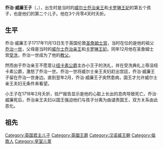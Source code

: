 {{refimprove|time=2013-08-16T07:48:49+00:00}}
{{noteTA
|1=zh:佐治;zh-hans:乔治;zh-hk:佐治;zh-sg:乔治;zh-tw:喬治;zh-cn:乔治
|2=zh-hans:阿尔伯特亲王; zh-tw:阿爾伯特親王; zh-hk:亞厘畢親王;
}}
{{Infobox Royalty|Prince
| name                 = 乔治·威廉王子
| image                = Prince George William by John Simon.jpg
| image_size           = 170px
| house                = [[汉诺威王朝|汉诺威王朝]]
| father               = [[乔治二世_(英国)|乔治二世]]
| mother               = [[勃兰登堡-安斯巴赫的卡罗琳|卡罗琳王后]]
| birth_date           = {{Birth date|1717|11|13|df=y}}
| birth_place          = [[伦敦|伦敦]][[圣詹姆士宫|圣詹姆士宫]]
| date of christening  = 1717年12月9日
| place of christening = [[伦敦|伦敦]][[圣詹姆士宫|圣詹姆士宫]]
| death_date           = 1718年2月17日（{{age in years and days|1717|11|13|1718|2|17|df=y}}）
| death_place          = [[伦敦|伦敦]][[肯辛顿宫|肯辛顿宫]]
|}}
'''乔治·威廉王子'''（{{lang-en|'''Prince George William'''}}，{{bd|1717年|11月13日|1718年|2月17日}}），出生时是当时的[[乔治二世_(英国)|威尔士乔治亲王]]和[[勃兰登堡-安斯巴赫的卡罗琳|卡罗琳王妃]]的第五个孩子，也是他们的第二个儿子。他在3个月零4天时夭折。

==生平==
乔治·威廉王子1717年11月13日生于英国伦敦[[圣詹姆士宫|圣詹姆士宫]]，当时在位的是他的祖父[[乔治一世_(英国)|乔治一世]]，父母是当时的[[乔治二世_(英国)|威尔士乔治亲王]]和[[卡羅琳_(安斯巴赫)|卡罗琳王妃]]。同年12月他在圣詹姆士宫[[洗禮|受洗]]，乔治一世成为了他的[[教父|教父]]。

然而由于乔治亲王不愿意让[[第一代紐卡斯爾公爵托馬斯·佩勒姆-霍利斯|纽卡素公爵]]主办小王子的洗礼，并在受洗典礼上辱没纽卡素公爵，激怒了乔治一世。乔治一世将威尔士亲王夫妇赶出宫廷，乔治·威廉王子留在乔治一世身边。直到翌年2月，乔治·威廉王子突然患病，国王才允许威尔士亲王夫妇无条件来看望。

小王子在1718年2月夭折，验尸报告显示是他的心脏上长出的息肉导致死亡。乔治·威廉死后，乔治亲王夫妇以国王强迫他们与孩子分离为由谴责国王，双方关系由此恶化。

== 祖先 ==
{{Ahnentafel top|先祖}}<center>
{{ahnentafel-compact5
| style = font-size: 85%; 
|boxstyle_1=background-color: #ddf;
|boxstyle_2=background-color: #fdd;
|boxstyle_3=background-color: #ffc;
|boxstyle_4=background-color: #dfd;
|boxstyle_5=background-color: #9fe;
|1='''乔治·威廉王子'''
|2='''父：'''英国国王[[乔治二世_(英国)|乔治二世]]
|3='''母：'''英国王后[[卡罗琳_(安斯巴赫)|卡罗琳]]
|4='''祖父：'''英国国王[[乔治一世_(英国)|乔治一世]]
|5='''祖母：'''[[策勒_(德国)|策勒]][[索菲亚·多萝西娅郡主_(策勒)|索菲亚·多萝西娅郡主]]
|6='''外祖父：'''{{le|勃兰登堡-安斯巴赫|Principality of Ansbach}}侯爵{{le|约翰·腓特烈 (勃兰登堡-安斯巴赫侯爵)|John Frederick, Margrave of Brandenburg-Ansbach|约翰·腓特烈}}
|7='''外祖母：'''{{le|萨克森选帝侯|Electorate of Saxony}}夫人{{le|埃莉诺·耶尔德慕丝郡主 (萨克森-爱森纳赫)|Princess Eleonore Erdmuthe of Saxe-Eisenach|埃莉诺·耶尔德慕丝郡主}}
|8='''曾祖父：'''[[漢諾威選帝侯|漢諾威選帝侯]][[恩斯特·奧古斯特_(漢諾威選侯)|恩斯特·奧古斯特]]
|9='''曾祖母：'''選帝侯夫人[[漢諾威選帝侯夫人索菲婭|索菲婭]]
|10= '''外曾祖父：'''[[不伦瑞克统治者列表|不倫瑞克-呂訥堡公爵]]{{le|喬治·威廉 (不倫瑞克-呂訥堡公爵)|George William, Duke of Brunswick-Lüneburg|喬治·威廉}}
|11='''外曾祖母：'''公爵夫人{{le|伊利諾·德米耶·杜布斯|Éléonore Desmier d'Olbreuse}}
|12='''外曾祖父：'''勃蘭登堡-安斯巴赫侯爵{{le|阿爾伯特二世 (勃蘭登堡-安斯巴赫侯爵)|Albert II, Margrave of Brandenburg-Ansbach|阿爾伯特二世}}
|13='''外曾祖母：'''侯爵夫人[[索菲婭·瑪格麗特_(厄廷根-厄廷根)|索菲婭·瑪格麗特]]
|14='''外曾祖父：'''{{le|薩克森-愛森納赫|Saxe-Eisenach}}公爵{{le|約翰·喬治一世 (薩克森-愛森納赫公爵)|John George I, Duke of Saxe-Eisenach|約翰·喬治一世}}
|15='''外曾祖母：'''公爵夫人[[約翰娜_(塞恩-維特根施泰因)|約翰娜]]
|16='''高祖父：'''不伦瑞克-吕讷堡公爵{{le|乔治 (不伦瑞克-吕讷堡公爵)|George, Duke of Brunswick-Lüneburg|乔治}}
|17='''高祖母：'''公爵夫人{{le|安妮·莉奥诺 (黑森-达姆施塔特)|Anne Eleonore of Hesse-Darmstadt|安妮·莉奥诺}}
|18='''外高祖父：'''[[普法尔茨|普法尔茨]]选帝侯[[腓特烈五世_(普法尔茨)|腓特烈五世]]
|19='''外高祖母：'''选帝侯夫人[[伊丽莎白·斯圖亞特|伊丽莎白·斯圖亞特]]
|20='''外高祖父：'''不伦瑞克-吕讷堡公爵乔治（同上）
|21='''外高祖母：'''公爵夫人安妮·莉奥诺（同上）
|22='''外高祖父：'''杜布斯领主亚历山大·德米耶
|23='''外高祖母：'''领主夫人杰凯特·普萨尔·旺德雷
|24='''外高祖父：'''勃兰登堡-安斯巴赫侯爵{{le|约阿希姆·恩斯特 (勃兰登堡-安斯巴赫侯爵)|Joachim Ernst, Margrave of Brandenburg-Ansbach|约阿希姆·恩斯特}}
|25='''外高祖母：'''侯爵夫人{{le|苏菲 (索尔姆-斯劳巴克)|Sophie of Solms-Laubach|苏菲}}
|26='''外高祖父：'''{{le|厄廷根-厄廷根|House of Oettingen-Oettingen}}伯爵[[约阿希姆·恩斯特_(厄廷根-厄廷根伯爵)|约阿希姆·恩斯特]]
|27='''外高祖母：'''伯爵夫人[[安娜·西比勒_(索尔姆-索奈瓦尔德)|安娜·西比勒]]
|28='''外高祖父：'''[[萨克森-魏玛|萨克森-魏玛]]公爵{{le|威廉 (萨克森-魏玛公爵)|William, Duke of Saxe-Weimar|威廉}}
|29='''外高祖母：'''公爵夫人{{le|埃莉诺·多萝西娅郡主 (安哈尔特-德绍)|Eleonore Dorothea of Anhalt-Dessau|埃莉诺·多萝西娅郡主}}
|30='''外高祖父：'''{{le|塞恩-維特根施泰因|Sayn-Wittgenstein}}少主恩斯特
|31='''外高祖母：'''伯爵夫人[[路易丝·朱莉安_(恩巴斯)|路易丝·朱莉安]]
}}</center>
{{ahnentafel bottom}}
{{英国王子}}
{{DEFAULTSORT:George William}}
[[Category:英国君主儿子|Category:英国君主儿子]]
[[Category:英國王爵|Category:英國王爵]]
[[Category:汉诺威王朝|Category:汉诺威王朝]]
[[Category:倫敦人|Category:倫敦人]]
[[Category:皇室儿童|Category:皇室儿童]]